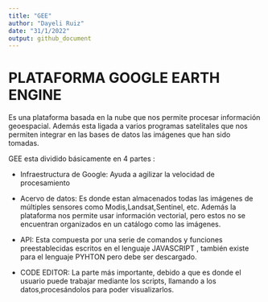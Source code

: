 ```yaml
---
title: "GEE"
author: "Dayeli Ruiz"
date: "31/1/2022"
output: github_document
---
```



# PLATAFORMA GOOGLE EARTH ENGINE

Es una plataforma basada en la nube que nos permite procesar información geoespacial. 
Además esta ligada a varios programas satelitales que nos permiten integrar en las bases de datos las imágenes que han sido tomadas.

GEE esta dividido básicamente en 4 partes : 

- Infraestructura de Google: Ayuda a agilizar la velocidad de procesamiento

- Acervo de datos: Es donde estan almacenados todas las imágenes de múltiples sensores como Modis,Landsat,Sentinel, etc. Además la plataforma nos permite usar información vectorial, pero estos no se encuentran organizados en un catálogo como las imágenes.

- API: Esta compuesta por una serie de comandos y funciones preestablecidas escritos en el lenguaje JAVASCRIPT , también existe para el lenguaje PYHTON pero debe ser descargado.

- CODE EDITOR: La parte más importante, debido a que es donde el usuario puede trabajar mediante los scripts, llamando a los datos,procesándolos para poder visualizarlos.


